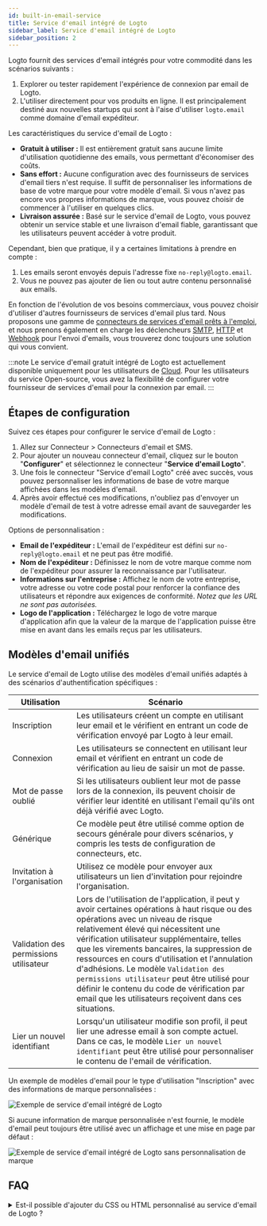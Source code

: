 ```yaml
---
id: built-in-email-service
title: Service d'email intégré de Logto
sidebar_label: Service d'email intégré de Logto
sidebar_position: 2
---
```


Logto fournit des services d'email intégrés pour votre commodité dans les scénarios suivants :

1. Explorer ou tester rapidement l'expérience de connexion par email de Logto.
2. L'utiliser directement pour vos produits en ligne. Il est principalement destiné aux nouvelles startups qui sont à l'aise d'utiliser `logto.email` comme domaine d'email expéditeur.

Les caractéristiques du service d'email de Logto :

- **Gratuit à utiliser :** Il est entièrement gratuit sans aucune limite d'utilisation quotidienne des emails, vous permettant d'économiser des coûts.
- **Sans effort :** Aucune configuration avec des fournisseurs de services d'email tiers n'est requise. Il suffit de personnaliser les informations de base de votre marque pour votre modèle d'email. Si vous n'avez pas encore vos propres informations de marque, vous pouvez choisir de commencer à l'utiliser en quelques clics.
- **Livraison assurée :** Basé sur le service d'email de Logto, vous pouvez obtenir un service stable et une livraison d'email fiable, garantissant que les utilisateurs peuvent accéder à votre produit.

Cependant, bien que pratique, il y a certaines limitations à prendre en compte :

1. Les emails seront envoyés depuis l'adresse fixe `no-reply@logto.email`.
2. Vous ne pouvez pas ajouter de lien ou tout autre contenu personnalisé aux emails.

En fonction de l'évolution de vos besoins commerciaux, vous pouvez choisir d'utiliser d'autres fournisseurs de services d'email plus tard. Nous proposons une gamme de [connecteurs de services d'email prêts à l'emploi](/connectors/email-connectors#popular-email-providers), et nous prenons également en charge les déclencheurs [SMTP](/integrations/smtp), [HTTP](/integrations/http-email) et [Webhook](/developers/webhooks) pour l'envoi d'emails, vous trouverez donc toujours une solution qui vous convient.

:::note
Le service d'email gratuit intégré de Logto est actuellement disponible uniquement pour les utilisateurs de [Cloud](https://cloud.logto.io/). Pour les utilisateurs du service Open-source, vous avez la flexibilité de configurer votre fournisseur de services d'email pour la connexion par email.
:::

## Étapes de configuration

Suivez ces étapes pour configurer le service d'email de Logto :

1. Allez sur <CloudLink to="/connectors/passwordless">Connecteur > Connecteurs d'email et SMS</CloudLink>.
2. Pour ajouter un nouveau connecteur d'email, cliquez sur le bouton "**Configurer**" et sélectionnez le connecteur "**Service d'email Logto**".
3. Une fois le connecteur "Service d'email Logto" créé avec succès, vous pouvez personnaliser les informations de base de votre marque affichées dans les modèles d'email.
4. Après avoir effectué ces modifications, n'oubliez pas d'envoyer un modèle d'email de test à votre adresse email avant de sauvegarder les modifications.

Options de personnalisation :

- **Email de l'expéditeur :** L'email de l'expéditeur est défini sur `no-reply@logto.email` et ne peut pas être modifié.
- **Nom de l'expéditeur :** Définissez le nom de votre marque comme nom de l'expéditeur pour assurer la reconnaissance par l'utilisateur.
- **Informations sur l'entreprise :** Affichez le nom de votre entreprise, votre adresse ou votre code postal pour renforcer la confiance des utilisateurs et répondre aux exigences de conformité. _Notez que les URL ne sont pas autorisées._
- **Logo de l'application :** Téléchargez le logo de votre marque d'application afin que la valeur de la marque de l'application puisse être mise en avant dans les emails reçus par les utilisateurs.

## Modèles d'email unifiés

Le service d'email de Logto utilise des modèles d'email unifiés adaptés à des scénarios d'authentification spécifiques :

| Utilisation                            | Scénario                                                                                                                                                                                                                                                                                                                                                                                                                                                                                                                      |
| -------------------------------------- | ----------------------------------------------------------------------------------------------------------------------------------------------------------------------------------------------------------------------------------------------------------------------------------------------------------------------------------------------------------------------------------------------------------------------------------------------------------------------------------------------------------------------------- |
| Inscription                            | Les utilisateurs créent un compte en utilisant leur email et le vérifient en entrant un code de vérification envoyé par Logto à leur email.                                                                                                                                                                                                                                                                                                                                                                                   |
| Connexion                              | Les utilisateurs se connectent en utilisant leur email et vérifient en entrant un code de vérification au lieu de saisir un mot de passe.                                                                                                                                                                                                                                                                                                                                                                                     |
| Mot de passe oublié                    | Si les utilisateurs oublient leur mot de passe lors de la connexion, ils peuvent choisir de vérifier leur identité en utilisant l'email qu'ils ont déjà vérifié avec Logto.                                                                                                                                                                                                                                                                                                                                                   |
| Générique                              | Ce modèle peut être utilisé comme option de secours générale pour divers scénarios, y compris les tests de configuration de connecteurs, etc.                                                                                                                                                                                                                                                                                                                                                                                 |
| Invitation à l'organisation            | Utilisez ce modèle pour envoyer aux utilisateurs un lien d'invitation pour rejoindre l'organisation.                                                                                                                                                                                                                                                                                                                                                                                                                          |
| Validation des permissions utilisateur | Lors de l'utilisation de l'application, il peut y avoir certaines opérations à haut risque ou des opérations avec un niveau de risque relativement élevé qui nécessitent une vérification utilisateur supplémentaire, telles que les virements bancaires, la suppression de ressources en cours d'utilisation et l'annulation d'adhésions. Le modèle `Validation des permissions utilisateur` peut être utilisé pour définir le contenu du code de vérification par email que les utilisateurs reçoivent dans ces situations. |
| Lier un nouvel identifiant             | Lorsqu'un utilisateur modifie son profil, il peut lier une adresse email à son compte actuel. Dans ce cas, le modèle `Lier un nouvel identifiant` peut être utilisé pour personnaliser le contenu de l'email de vérification.                                                                                                                                                                                                                                                                                                 |

Un exemple de modèles d'email pour le type d'utilisation "Inscription" avec des informations de marque personnalisées :

![Exemple de service d'email intégré de Logto](../assets/logto-email-service-template-sample.png)

Si aucune information de marque personnalisée n'est fournie, le modèle d'email peut toujours être utilisé avec un affichage et une mise en page par défaut :

![Exemple de service d'email intégré de Logto sans personnalisation de marque](../assets/logto-email-service-template-sample-without-branding.png)

## FAQ

<details>
<summary>Est-il possible d'ajouter du CSS ou HTML personnalisé au service d'email de Logto ?</summary>

Le service d'email intégré de Logto ne prend pas en charge le CSS ou HTML personnalisé. Vous ne pouvez modifier que les éléments de marque génériques. Cette restriction est en place pour maintenir la stabilité du service d'email intégré, car tous les locataires partagent la même adresse IP et l'adresse de l'expéditeur. Pour plus de détails, veuillez vous référer à "[Facteurs pour améliorer la livraison des emails](https://blog.logto.io/verification-email-delivery#factors-to-improve-email-delivery)".

Pour personnaliser les modèles d'email, nous recommandons d'utiliser un autre connecteur d'email, tel que AWS Direct Mail, SendGrid, Mailgun, Postmark ou SMTP.

</details>
